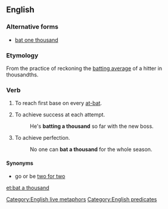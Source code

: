 ==English==

===Alternative forms===
* [[bat one thousand]]

===Etymology===
From the practice of reckoning the [[batting average]] of a hitter in thousandths.

===Verb===
{{en-verb|inf=[[bat]] a [[thousand]]|bats a thousand|batting a thousand|batted a thousand}}

# {{baseball}} To reach first base on every [[at-bat]].
# {{idiomatic}} To achieve success at each attempt.
#: He's '''batting a thousand''' so far with the new boss.
# {{idiomatic}} To achieve perfection.
#: No one can '''bat a thousand''' for the whole season.

====Synonyms====
* go or be [[two for two]]

[[Category:English live metaphors]]
[[Category:English predicates]]

[[et:bat a thousand]]